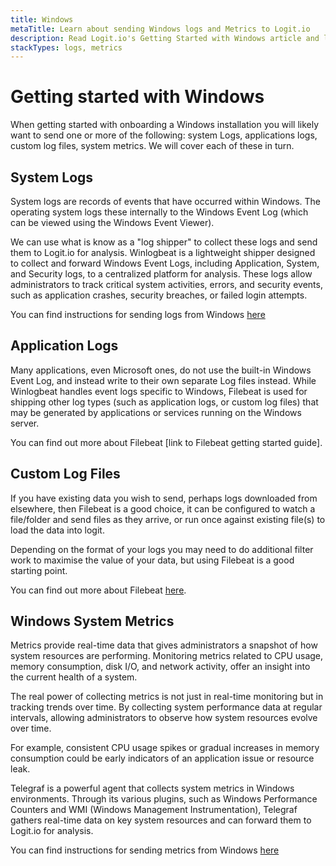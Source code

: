 ```yaml
---
title: Windows
metaTitle: Learn about sending Windows logs and Metrics to Logit.io
description: Read Logit.io's Getting Started with Windows article and learn about logs and metrics in a Windows environment
stackTypes: logs, metrics
---
```


# Getting started with Windows

When getting started with onboarding a Windows installation you will likely want to send one or more of the following:
system Logs, applications logs, custom log files, system metrics. We will cover each of these in turn.

## System Logs

System logs are records of events that have occurred within Windows. 
The operating system logs these internally to the Windows Event Log 
(which can be viewed using the Windows Event Viewer).

We can use what is know as a "log shipper" to collect these logs and send them to Logit.io for analysis. 
Winlogbeat is a lightweight shipper designed to collect and forward Windows Event Logs, 
including Application, System, and Security logs, to a centralized platform for analysis. 
These logs allow administrators to track critical system activities, errors, and security events, 
such as application crashes, security breaches, or failed login attempts.

You can find instructions for sending logs from Windows [here](../integrations/windows#logs)

## Application Logs

Many applications, even Microsoft ones, do not use the built-in Windows Event Log, 
and instead write to their own separate Log files instead.
While Winlogbeat handles event logs specific to Windows, Filebeat is used for shipping 
other log types (such as application logs, or custom log files) that may be generated 
by applications or services running on the Windows server. 

You can find out more about Filebeat [link to Filebeat getting started guide].

## Custom Log Files

If you have existing data you wish to send, perhaps logs downloaded from elsewhere, 
then Filebeat is a good choice, it can be configured to watch a file/folder and send 
files as they arrive, or run once against existing file(s) to load the data into logit.

Depending on the format of your logs you may need to do additional filter 
work to maximise the value of your data, but using Filebeat is a good starting point.

You can find out more about Filebeat [here]().

## Windows System Metrics

Metrics provide real-time data that gives administrators a snapshot of how system resources are performing. 
Monitoring metrics related to CPU usage, memory consumption, disk I/O, and network activity, 
offer an insight into the current health of a system.

The real power of collecting metrics is not just in real-time monitoring but in tracking trends over time. 
By collecting system performance data at regular intervals, allowing administrators to observe 
how system resources evolve over time.

For example, consistent CPU usage spikes or gradual increases in memory consumption could be early 
indicators of an application issue or resource leak.

Telegraf is a powerful agent that collects system metrics in Windows environments. 
Through its various plugins, such as Windows Performance Counters and WMI (Windows Management Instrumentation), 
Telegraf gathers real-time data on key system resources and can forward them to Logit.io for analysis. 

You can find instructions for sending metrics from Windows [here](../integrations/windows#metrics)